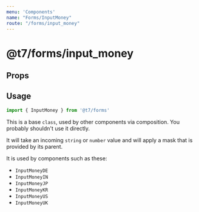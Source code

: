```yaml
---
menu: 'Components'
name: "Forms/InputMoney"
route: "/forms/input_money"
---
```



# @t7/forms/input_money

## Props

<PropsTable of={InputMoney} />

## Usage

```js
import { InputMoney } from '@t7/forms'
```

This is a base `class`, used by other components via composition. You probably shouldn't use it directly.

It will take an incoming `string` or `number` value and will apply a mask that is provided by its parent.

It is used by components such as these:

- `InputMoneyDE`
- `InputMoneyIN`
- `InputMoneyJP`
- `InputMoneyKR`
- `InputMoneyUS`
- `InputMoneyUK`
